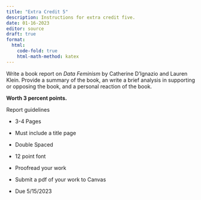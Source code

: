 ```yaml
---
title: "Extra Credit 5"
description: Instructions for extra credit five.
date: 01-16-2023
editor: source
draft: true
format:
  html: 
    code-fold: true
    html-math-method: katex
---
```


Write a book report on *Data Feminism* by Catherine D'Ignazio and Lauren Klein. Provide a summary of the book, an write a brief analysis in supporting or opposing the book, and a personal reaction of the book.

**Worth 3 percent points.**

Report guidelines

-   3-4 Pages

-   Must include a title page

-   Double Spaced

-   12 point font

-   Proofread your work

-   Submit a pdf of your work to Canvas

-   Due 5/15/2023